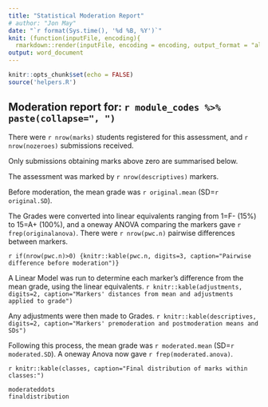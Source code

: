 ```yaml
---
title: "Statistical Moderation Report"
# author: "Jon May"
date: "`r format(Sys.time(), '%d %B, %Y')`"
knit: (function(inputFile, encoding){
  rmarkdown::render(inputFile, encoding = encoding, output_format = "all") })
output: word_document
---
```


```r
knitr::opts_chunk$set(echo = FALSE)
source('helpers.R')
```

## Moderation report for: `r module_codes %>% paste(collapse=", ")`


There were `r nrow(marks)` students registered for this assessment, and 
`r  nrow(nozeroes) ` submissions received. 

Only submissions obtaining marks above zero are summarised below.

The assessment was marked by `r nrow(descriptives)` markers.

Before moderation, the mean grade was `r original.mean` (SD=`r original.SD`).

The Grades were converted into linear equivalents ranging from 1=F- (15%) to 15=A+ (100%),
and a oneway ANOVA comparing the markers gave `r frep(originalanova)`.
There were `r nrow(pwc.n)` pairwise differences between markers.


`r if(nrow(pwc.n)>0) {knitr::kable(pwc.n, digits=3, caption="Pairwise difference before moderation")}`

A Linear Model was run to determine each marker's difference from the mean grade, using the linear equivalents.
`r knitr::kable(adjustments, digits=2, caption="Markers' distances from mean and adjustments applied to grade")`

Any adjustments were then made to Grades.
`r knitr::kable(descriptives, digits=2, caption="Markers' premoderation and postmoderation means and SDs")`

Following this process, the mean grade was `r moderated.mean` (SD=`r moderated.SD`).
A oneway Anova now gave `r frep(moderated.anova)`.

`r knitr::kable(classes, caption="Final distribution of marks within classes:")`

```r
moderateddots
finaldistribution
```


